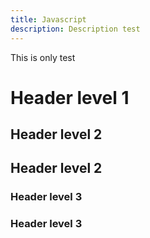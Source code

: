 ```yaml
---
title: Javascript
description: Description test
---
```


This is only test

# Header level 1

## Header level 2

## Header level 2

### Header level 3

### Header level 3
